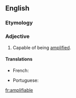==English==

===Etymology===
{{suffix|en|amplify|able}}

===Adjective===
{{en-adj|-}}

# Capable of being [[amplify|amplified]].

====Translations====
{{trans-top|capable of being amplified}}
* French: {{t+|fr|amplifiable}}
{{trans-mid}}
* Portuguese: {{t|pt|amplificável}}
{{trans-bottom}}

[[fr:amplifiable]]